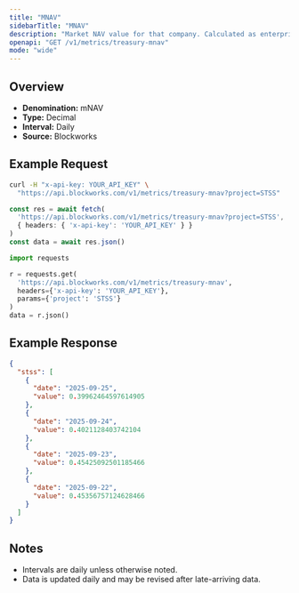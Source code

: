 ```yaml
---
title: "MNAV"
sidebarTitle: "MNAV"
description: "Market NAV value for that company. Calculated as enterprise value / NAV"
openapi: "GET /v1/metrics/treasury-mnav"
mode: "wide"
---
```


## Overview

- **Denomination:** mNAV
- **Type:** Decimal
- **Interval:** Daily
- **Source:** Blockworks

## Example Request

<CodeGroup>

```bash cURL
curl -H "x-api-key: YOUR_API_KEY" \
  "https://api.blockworks.com/v1/metrics/treasury-mnav?project=STSS"
```

```typescript TypeScript
const res = await fetch(
  'https://api.blockworks.com/v1/metrics/treasury-mnav?project=STSS',
  { headers: { 'x-api-key': 'YOUR_API_KEY' } }
)
const data = await res.json()
```

```python Python
import requests

r = requests.get(
  'https://api.blockworks.com/v1/metrics/treasury-mnav',
  headers={'x-api-key': 'YOUR_API_KEY'},
  params={'project': 'STSS'}
)
data = r.json()
```

</CodeGroup>

## Example Response

```json
{
  "stss": [
    {
      "date": "2025-09-25",
      "value": 0.39962464597614905
    },
    {
      "date": "2025-09-24",
      "value": 0.4021128403742104
    },
    {
      "date": "2025-09-23",
      "value": 0.45425092501185466
    },
    {
      "date": "2025-09-22",
      "value": 0.45356757124628466
    }
  ]
}
```

## Notes
- Intervals are daily unless otherwise noted.
- Data is updated daily and may be revised after late-arriving data.